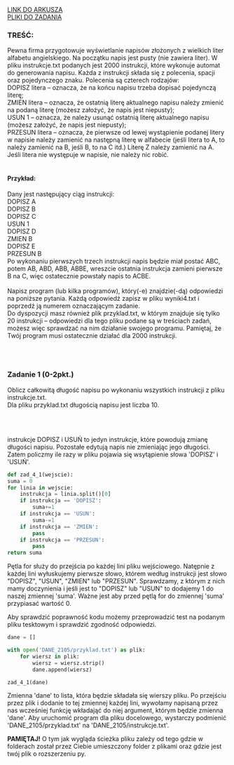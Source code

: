 
<div className="box_link"><a className="link  link_materials" target="_blank" href="https://cke.gov.pl/images/_EGZAMIN_MATURALNY_OD_2015/Arkusze_egzaminacyjne/2021/Informatyka/poziom_rozszerzony/EINP-R2-100-2105.pdf">LINK DO ARKUSZA</a>
<br/>
<a className="link  link_materials" href="https://cke.gov.pl/images/_EGZAMIN_MATURALNY_OD_2015/Arkusze_egzaminacyjne/2021/Informatyka/poziom_rozszerzony/Dane_2105.zip">PLIKI DO ZADANIA</a>
<br/>
</div>

### TREŚĆ:
Pewna firma przygotowuje wyświetlanie napisów złożonych z wielkich liter alfabetu
angielskiego. Na początku napis jest pusty (nie zawiera liter). W pliku instrukcje.txt
podanych jest 2000 instrukcji, które wykonuje automat do generowania napisu. Każda
z instrukcji składa się z polecenia, spacji oraz pojedynczego znaku. Polecenia są czterech
rodzajów:
<br/>
DOPISZ litera – oznacza, że na końcu napisu trzeba dopisać pojedynczą literę;<br/>
ZMIEN litera – oznacza, że ostatnią literę aktualnego napisu należy zmienić na podaną
literę (możesz założyć, że napis jest niepusty);<br/>
USUN 1 – oznacza, że należy usunąć ostatnią literę aktualnego napisu (możesz
założyć, że napis jest niepusty);<br/>
PRZESUN litera – oznacza, że pierwsze od lewej wystąpienie podanej litery w napisie należy
zamienić na następną literę w alfabecie (jeśli litera to A, to należy zamienić
na B, jeśli B, to na C itd.) Literę Z należy zamienić na A. Jeśli litera nie
występuje w napisie, nie należy nic robić. <br/><br/>

#### Przykład:
Dany jest następujący ciąg instrukcji:<br/>
DOPISZ A<br/>
DOPISZ B<br/>
DOPISZ C<br/>
USUN 1<br/>
DOPISZ D<br/>
ZMIEN B<br/>
DOPISZ E<br/>
PRZESUN B<br/>
Po wykonaniu pierwszych trzech instrukcji napis będzie miał postać ABC, potem AB, ABD,
ABB, ABBE, wreszcie ostatnia instrukcja zamieni pierwsze B na C, więc ostatecznie powstały
napis to ACBE.<br/><br/>
<span className="bold">Napisz program</span> (lub kilka programów), który(-e) znajdzie(-dą) odpowiedzi na poniższe
pytania. Każdą odpowiedź zapisz w pliku wyniki4.txt i poprzedź ją numerem
oznaczającym zadanie.<br/>
Do dyspozycji masz również plik przyklad.txt, w którym znajduje się tylko 20 instrukcji –
odpowiedzi dla tego pliku podane są w treściach zadań, możesz więc sprawdzać na nim
działanie swojego programu. Pamiętaj, że Twój program musi ostatecznie działać dla 2000
instrukcji. 

<br/><br/>

### Zadanie 1   (0-2pkt.)
Oblicz całkowitą długość napisu po wykonaniu wszystkich instrukcji z pliku
instrukcje.txt.<br/>
Dla pliku przyklad.txt długością napisu jest liczba 10. 

<br/><br/>

<Dropdown title="WSKAZÓWKI">
    <p className={`dropdown_text`}>
        instrukcje DOPISZ i USUŃ to jedyn instrukcje, które powodują zmianę długości napisu.
        Pozostałe edytują napis nie zmieniając jego długości. Zatem policzmy ile razy w pliku pojawia się
        wsytąpienie słowa 'DOPISZ' i 'USUŃ'.
    </p>
</Dropdown>

<Dropdown title="PRZYKŁADOWE ROZWIĄZANIE - PYTHON">

```python
def zad_4_1(wejscie):
suma = 0
for linia in wejscie:
    instrukcja = linia.split()[0]
    if instrukcja == 'DOPISZ':
        suma+=1
    if instrukcja == 'USUN':
        suma-=1
    if instrukcja == 'ZMIEN':
        pass
    if instrukcja == 'PRZESUN':
        pass
return suma
```

<p className={`dropdown_text`}>
 Pętla for służy do przejścia po każdej lini pliku wejściowego.
 Natępnie z każdej lini wyłuskujemy pierwsze słowo, którem według instrukcji jest
 słowo "DOPISZ", "USUN", "ZMIEN" lub "PRZESUN". Sprawdzamy, z którym z nich mamy 
 doczynienia i jeśli jest to "DOPISZ" lub "USUN" to dodajemy 1 do naszej zmiennej 'suma'.
 Ważne jest aby przed pętlą for do zmiennej 'suma' przypiasać wartość 0.
</p>
<p className={'dropdown_text'}>
Aby sprawdzić poprawność kodu możemy przeprowadzić test na podanym pliku tesktowym i sprawdzić zgodność odpowiedzi.
</p>

```python
dane = []

with open('DANE_2105/przyklad.txt') as plik:
    for wiersz in plik:
        wiersz = wiersz.strip()
        dane.append(wiersz)

zad_4_1(dane)
```

<p className={`dropdown_text`}>
Zmienna 'dane' to lista, która będzie składała się wierszy pliku. 
Po przejściu przez plik i dodanie to tej zmiennej każdej lini, wywołamy napisaną
przez nas wcześniej funkcję wkładająć do niej argument, którym będzie zmienna 'dane'.
Aby uruchomić program dla pliku docelowego, wystarczy podmienić 'DANE_2105/przyklad.txt' na 'DANE_2105/instrukcje.txt'.
</p>
<p className={`dropdown_text`}>
<b>PAMIĘTAJ!</b> O tym jak wygląda ścieżka pliku zależy od tego gdzie w folderach został przez Ciebie umieszczony folder z plikami oraz gdzie
jest twój plik o rozszerzeniu py.
</p>
</Dropdown>